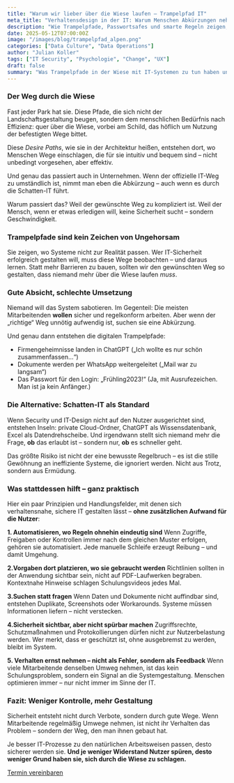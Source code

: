 ```yaml
---
title: "Warum wir lieber über die Wiese laufen – Trampelpfad IT"
meta_title: "Verhaltensdesign in der IT: Warum Menschen Abkürzungen nehmen – und was das mit Security zu tun hat"
description: "Wie Trampelpfade, Passwortsafes und smarte Regeln zeigen, warum gute IT-Sicherheit sich wie eine Abkürzung anfühlen muss – nicht wie ein Hindernisparcours."
date: 2025-05-12T07:00:00Z
image: "/images/blog/trampelpfad_alpen.png"
categories: ["Data Culture", "Data Operations"]
author: "Julian Koller"
tags: ["IT Security", "Psychologie", "Change", "UX"]
draft: false
summary: "Was Trampelpfade in der Wiese mit IT-Systemen zu tun haben und warum gute Sicherheit sich einfach anfühlen muss, und was verhaltensnahe Gestaltung damit zu tun hat."
---
```


### Der Weg durch die Wiese

Fast jeder Park hat sie. Diese Pfade, die sich nicht der Landschaftsgestaltung beugen, sondern dem menschlichen Bedürfnis nach Effizienz: quer über die Wiese, vorbei am Schild, das höflich um Nutzung der befestigten Wege bittet.

Diese *Desire Paths*, wie sie in der Architektur heißen, entstehen dort, wo Menschen Wege einschlagen, die für sie intuitiv und bequem sind – nicht unbedingt vorgesehen, aber effektiv.

Und genau das passiert auch in Unternehmen. Wenn der offizielle IT-Weg zu umständlich ist, nimmt man eben die Abkürzung – auch wenn es durch die Schatten-IT führt.

Warum passiert das?
Weil der gewünschte Weg zu kompliziert ist. Weil der Mensch, wenn er etwas erledigen will, keine Sicherheit sucht – sondern Geschwindigkeit.

### Trampelpfade sind kein Zeichen von Ungehorsam

Sie zeigen, wo Systeme nicht zur Realität passen. Wer IT-Sicherheit erfolgreich gestalten will, muss diese Wege beobachten – und daraus lernen.
Statt mehr Barrieren zu bauen, sollten wir den gewünschten Weg so gestalten, dass niemand mehr über die Wiese laufen *muss*.

### Gute Absicht, schlechte Umsetzung

Niemand will das System sabotieren. Im Gegenteil: Die meisten Mitarbeitenden **wollen** sicher und regelkonform arbeiten. Aber wenn der „richtige“ Weg unnötig aufwendig ist, suchen sie eine Abkürzung.

Und genau dann entstehen die digitalen Trampelpfade:
- Firmengeheimnisse landen in ChatGPT („Ich wollte es nur schön zusammenfassen…“)
- Dokumente werden per WhatsApp weitergeleitet („Mail war zu langsam“)
- Das Passwort für den Login: „Frühling2023!“ (Ja, mit Ausrufezeichen. Man ist ja kein Anfänger.)

### Die Alternative: Schatten-IT als Standard

Wenn Security und IT-Design nicht auf den Nutzer ausgerichtet sind, entstehen Inseln: private Cloud-Ordner, ChatGPT als Wissensdatenbank, Excel als Datendrehscheibe.
Und irgendwann stellt sich niemand mehr die Frage, **ob** das erlaubt ist – sondern nur, **ob** es schneller geht.

Das größte Risiko ist nicht der eine bewusste Regelbruch – es ist die stille Gewöhnung an ineffiziente Systeme, die ignoriert werden. Nicht aus Trotz, sondern aus Ermüdung.


### Was stattdessen hilft – ganz praktisch

Hier ein paar Prinzipien und Handlungsfelder, mit denen sich verhaltensnahe, sichere IT gestalten lässt – **ohne zusätzlichen Aufwand für die Nutzer**:

**1. Automatisieren, wo Regeln ohnehin eindeutig sind**
Wenn Zugriffe, Freigaben oder Kontrollen immer nach dem gleichen Muster erfolgen, gehören sie automatisiert. Jede manuelle Schleife erzeugt Reibung – und damit Umgehung.

**2.Vorgaben dort platzieren, wo sie gebraucht werden**
Richtlinien sollten in der Anwendung sichtbar sein, nicht auf PDF-Laufwerken begraben. Kontextnahe Hinweise schlagen Schulungsvideos jedes Mal.

**3.Suchen statt fragen**
Wenn Daten und Dokumente nicht auffindbar sind, entstehen Duplikate, Screenshots oder Workarounds. Systeme müssen Informationen liefern – nicht verstecken.

**4.Sicherheit sichtbar, aber nicht spürbar machen**
Zugriffsrechte, Schutzmaßnahmen und Protokollierungen dürfen nicht zur Nutzerbelastung werden. Wer merkt, dass er geschützt ist, ohne ausgebremst zu werden, bleibt im System.

**5. Verhalten ernst nehmen – nicht als Fehler, sondern als Feedback**
Wenn viele Mitarbeitende denselben Umweg nehmen, ist das kein Schulungsproblem, sondern ein Signal an die Systemgestaltung. Menschen optimieren immer – nur nicht immer im Sinne der IT.


### Fazit: Weniger Kontrolle, mehr Gestaltung

Sicherheit entsteht nicht durch Verbote, sondern durch gute Wege.
Wenn Mitarbeitende regelmäßig Umwege nehmen, ist nicht ihr Verhalten das Problem – sondern der Weg, den man ihnen gebaut hat.

Je besser IT-Prozesse zu den natürlichen Arbeitsweisen passen, desto sicherer werden sie.
**Und je weniger Widerstand Nutzer spüren, desto weniger Grund haben sie, sich durch die Wiese zu schlagen.**



<div class="col-12 flex justify-center">
  <a class="btn btn-adv" href="https://calendly.com/andreas-klostermann-alpinedata/ersttermin">Termin vereinbaren</a>
</div>
